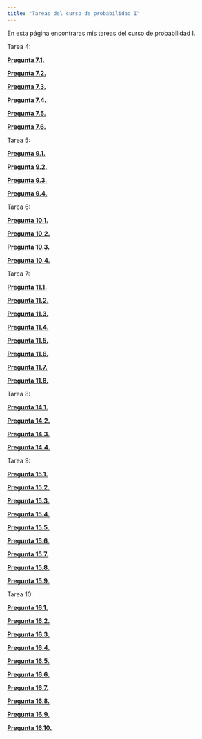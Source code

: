 ```yaml
---
title: "Tareas del curso de probabilidad I"
---
```


En esta página encontraras mis tareas del curso de probabilidad I.

Tarea 4:


  **[Pregunta 7.1.](https://austriamax.github.io/austriamax.proba1.github.io/P7_1.html)**
  
  **[Pregunta 7.2.](https://austriamax.github.io/austriamax.proba1.github.io/P7_2.html)**
  
  **[Pregunta 7.3.](https://austriamax.github.io/austriamax.proba1.github.io/P7_3.html)**
  
  **[Pregunta 7.4.](https://austriamax.github.io/austriamax.proba1.github.io/P7_4.html)**
  
  **[Pregunta 7.5.](https://austriamax.github.io/austriamax.proba1.github.io/P7_5.html)**
  
  **[Pregunta 7.6.](https://austriamax.github.io/austriamax.proba1.github.io/P7_6.html)**
  
  
  Tarea 5:
  
  
  **[Pregunta 9.1.](https://austriamax.github.io/austriamax.proba1.github.io/P9_1.html)**
  
  **[Pregunta 9.2.](https://austriamax.github.io/austriamax.proba1.github.io/P9_2.html)**
  
  **[Pregunta 9.3.](https://austriamax.github.io/austriamax.proba1.github.io/P9_3.html)**
  
  **[Pregunta 9.4.](https://austriamax.github.io/austriamax.proba1.github.io/P9_4.html)**
  
      
  Tarea 6:
  
  
  **[Pregunta 10.1.](https://austriamax.github.io/austriamax.proba1.github.io/P10_1.html)** 
  
  **[Pregunta 10.2.](https://austriamax.github.io/austriamax.proba1.github.io/P10_2.html)** 
  
  **[Pregunta 10.3.](https://austriamax.github.io/austriamax.proba1.github.io/P10_3.html)** 
  
  **[Pregunta 10.4.](https://austriamax.github.io/austriamax.proba1.github.io/P10_4.html)** 
  
  
  Tarea 7:
  
  
  **[Pregunta 11.1.](https://austriamax.github.io/austriamax.proba1.github.io/P11_1.html)** 
  
  **[Pregunta 11.2.](https://austriamax.github.io/austriamax.proba1.github.io/P11_2.html)** 
  
  **[Pregunta 11.3.](https://austriamax.github.io/austriamax.proba1.github.io/P11_3.html)** 
  
  **[Pregunta 11.4.](https://austriamax.github.io/austriamax.proba1.github.io/P11_4.html)** 
  
  **[Pregunta 11.5.](https://austriamax.github.io/austriamax.proba1.github.io/P11_5.html)** 

  **[Pregunta 11.6.](https://austriamax.github.io/austriamax.proba1.github.io/P11_6.html)** 
  
  **[Pregunta 11.7.](https://austriamax.github.io/austriamax.proba1.github.io/P11_7.html)** 

  **[Pregunta 11.8.](https://austriamax.github.io/austriamax.proba1.github.io/P11_8.html)** 
  

  Tarea 8:
  
  
  **[Pregunta 14.1.](https://austriamax.github.io/austriamax.proba1.github.io/P14_1.html)**
  
  **[Pregunta 14.2.](https://austriamax.github.io/austriamax.proba1.github.io/P14_2.html)**
  
  **[Pregunta 14.3.](https://austriamax.github.io/austriamax.proba1.github.io/P14_3.html)**
  
  **[Pregunta 14.4.](https://austriamax.github.io/austriamax.proba1.github.io/P14_4.html)**
  
  
  Tarea 9:  
  
  
  **[Pregunta 15.1.](https://austriamax.github.io/austriamax.proba1.github.io/P15_1.html)**
  
  **[Pregunta 15.2.](https://austriamax.github.io/austriamax.proba1.github.io/P15_2.html)**
  
  **[Pregunta 15.3.](https://austriamax.github.io/austriamax.proba1.github.io/P15_3.html)**
  
  **[Pregunta 15.4.](https://austriamax.github.io/austriamax.proba1.github.io/P15_4.html)**

  **[Pregunta 15.5.](https://austriamax.github.io/austriamax.proba1.github.io/P15_5.html)**
    
  **[Pregunta 15.6.](https://austriamax.github.io/austriamax.proba1.github.io/P15_6.html)**    
    
  **[Pregunta 15.7.](https://austriamax.github.io/austriamax.proba1.github.io/P15_7.html)**
    
  **[Pregunta 15.8.](https://austriamax.github.io/austriamax.proba1.github.io/P15_8.html)**    
    
  **[Pregunta 15.9.](https://austriamax.github.io/austriamax.proba1.github.io/P15_9.html)**    
    
    
  Tarea 10:
  
  
  **[Pregunta 16.1.](https://austriamax.github.io/austriamax.proba1.github.io/P16_1.html)** 
  
  **[Pregunta 16.2.](https://austriamax.github.io/austriamax.proba1.github.io/P16_2.html)** 
    
  **[Pregunta 16.3.](https://austriamax.github.io/austriamax.proba1.github.io/P16_3.html)**   
    
  **[Pregunta 16.4.](https://austriamax.github.io/austriamax.proba1.github.io/P16_4.html)** 
  
  **[Pregunta 16.5.](https://austriamax.github.io/austriamax.proba1.github.io/P16_5.html)** 
  
  **[Pregunta 16.6.](https://austriamax.github.io/austriamax.proba1.github.io/P16_6.html)** 
  
  **[Pregunta 16.7.](https://austriamax.github.io/austriamax.proba1.github.io/P16_7.html)** 
  
  **[Pregunta 16.8.](https://austriamax.github.io/austriamax.proba1.github.io/P16_8.html)** 
  
  **[Pregunta 16.9.](https://austriamax.github.io/austriamax.proba1.github.io/P16_9.html)**   
  
  **[Pregunta 16.10.](https://austriamax.github.io/austriamax.proba1.github.io/P16_10.html)**   
  
  